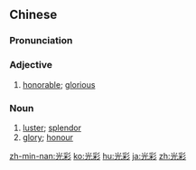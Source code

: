 ==Chinese==
{{zh-forms|t2=光采}}

===Pronunciation===
{{zh-pron
|m=guāngcǎi
|c=gwong1 coi2
|h=pfs=kông-chhái
|mn=kong-chhái
|ma=Zh-guangcai.ogg
|cat=a,n
}}

===Adjective===
{{zh-adj}}

# [[honorable]]; [[glorious]]

===Noun===
{{zh-noun}}

# [[luster]]; [[splendor]]
# [[glory]]; [[honour]]

{{zh-cat|Intermediate}}

[[zh-min-nan:光彩]]
[[ko:光彩]]
[[hu:光彩]]
[[ja:光彩]]
[[zh:光彩]]